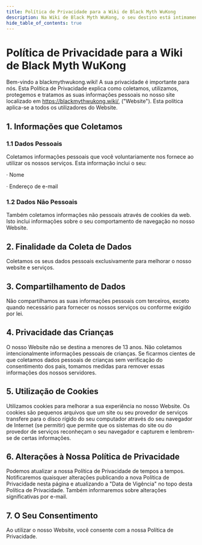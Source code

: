 ```yaml
---
title: Política de Privacidade para a Wiki de Black Myth WuKong
description: Na Wiki de Black Myth WuKong, o seu destino está intimamente ligado ao dos seus amigos —— literalmente! Este único jogo cooperativo de resolução de quebra-cabeças testará a sua inteligência, relacionamento e amizade.
hide_table_of_contents: true
---
```


# Política de Privacidade para a Wiki de Black Myth WuKong

Bem-vindo a blackmythwukong.wiki! A sua privacidade é importante para nós. Esta Política de Privacidade explica como coletamos, utilizamos, protegemos e tratamos as suas informações pessoais no nosso site localizado em https://blackmythwukong.wiki/, ("Website"). Esta política aplica-se a todos os utilizadores do Website.

## 1. Informações que Coletamos

### 1.1 Dados Pessoais

Coletamos informações pessoais que você voluntariamente nos fornece ao utilizar os nossos serviços. Esta informação inclui o seu:

· Nome

· Endereço de e-mail

### 1.2 Dados Não Pessoais

Também coletamos informações não pessoais através de cookies da web. Isto inclui informações sobre o seu comportamento de navegação no nosso Website.

## 2. Finalidade da Coleta de Dados

Coletamos os seus dados pessoais exclusivamente para melhorar o nosso website e serviços.

## 3. Compartilhamento de Dados

Não compartilhamos as suas informações pessoais com terceiros, exceto quando necessário para fornecer os nossos serviços ou conforme exigido por lei.

## 4. Privacidade das Crianças

O nosso Website não se destina a menores de 13 anos. Não coletamos intencionalmente informações pessoais de crianças. Se ficarmos cientes de que coletamos dados pessoais de crianças sem verificação do consentimento dos pais, tomamos medidas para remover essas informações dos nossos servidores.

## 5. Utilização de Cookies
Utilizamos cookies para melhorar a sua experiência no nosso Website. Os cookies são pequenos arquivos que um site ou seu provedor de serviços transfere para o disco rígido do seu computador através do seu navegador de Internet (se permitir) que permite que os sistemas do site ou do provedor de serviços reconheçam o seu navegador e capturem e lembrem-se de certas informações.

## 6. Alterações à Nossa Política de Privacidade

Podemos atualizar a nossa Política de Privacidade de tempos a tempos. Notificaremos quaisquer alterações publicando a nova Política de Privacidade nesta página e atualizando a "Data de Vigência" no topo desta Política de Privacidade. Também informaremos sobre alterações significativas por e-mail.

## 7. O Seu Consentimento

Ao utilizar o nosso Website, você consente com a nossa Política de Privacidade.